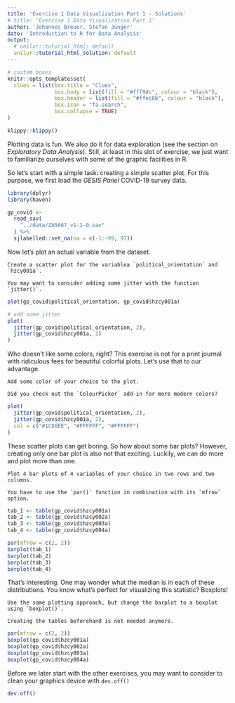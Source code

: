 ```yaml
---
title: 'Exercise 1 Data Visualization Part 1 - Solutions'
# title: 'Exercise 1 Data Visualization Part 1'
author: 'Johannes Breuer, Stefan Jünger'
date: 'Introduction to R for Data Analysis'
output:
  # unilur::tutorial_html: default
  unilur::tutorial_html_solution: default
---
```


```r
# custom boxes
knitr::opts_template$set(
  clues = list(box.title = "Clues",
               box.body = list(fill = "#fff9dc", colour = "black"),
               box.header = list(fill = "#ffec8b", colour = "black"),
               box.icon = "fa-search",
               box.collapse = TRUE)
)
```

```r
klippy::klippy()
```

Plotting data is fun. We also do it for data exploration (see the section on *Exploratory Data Analysis*). Still, at least in this slot of exercise, we just want to familiarize ourselves with some of the graphic facilities in R.

So let's start with a simple task: creating a simple scatter plot. For this purpose, we first load the *GESIS Panel* COVID-19 survey data.

```r
library(dplyr)
library(haven)

gp_covid <- 
  read_sav(
    "../data/ZA5667_v1-1-0.sav"
  ) %>% 
  sjlabelled::set_na(na = c(-1:-99, 97))
```

Now let's plot an actual variable from the dataset.

```block
Create a scatter plot for the variablea `political_orientation` and `hzcy001a`.
```

```block
You may want to consider adding some jitter with the function `jitter()`.
```

```r
plot(gp_covid$political_orientation, gp_covid$hzcy001a)

# add some jitter
plot(
  jitter(gp_covid$political_orientation, 2), 
  jitter(gp_covid$hzcy001a, 2)
)
```

Who doesn't like some colors, right? This exercise is not for a print journal with ridiculous fees for beautiful colorful plots. Let's use that to our advantage.

```block
Add some color of your choice to the plot.
```

```block
Did you check out the `ColourPicker` add-in for more modern colors?
```

```r
plot(
  jitter(gp_covid$political_orientation, 2), 
  jitter(gp_covid$hzcy001a, 2),
  col = c("#1C86EE", "#FFFFFF", "#FFFFFF")
)
```

These scatter plots can get boring. So how about some bar plots? However, creating only one bar plot is also not that exciting. Luckily, we can do more and plot more than one.

```block
Plot 4 bar plots of 4 variables of your choice in two rows and two columns.
```

```block
You have to use the `par()` function in combination with its `mfrow` option.
```

```r
tab_1 <- table(gp_covid$hzcy001a)
tab_2 <- table(gp_covid$hzcy002a)
tab_3 <- table(gp_covid$hzcy003a)
tab_4 <- table(gp_covid$hzcy004a)

par(mfrow = c(2, 2))
barplot(tab_1)
barplot(tab_2)
barplot(tab_3)
barplot(tab_4)
```

That's interesting. One may wonder what the median is in each of these distributions. You know what's perfect for visualizing this statistic? Boxplots!

```block
Use the same plotting approach, but change the barplot to a boxplot using `boxplot()`.
```

```block
Creating the tables beforehand is not needed anymore.
```

```r
par(mfrow = c(2, 2))
boxplot(gp_covid$hzcy001a)
boxplot(gp_covid$hzcy002a)
boxplot(gp_covid$hzcy003a)
boxplot(gp_covid$hzcy004a)
```

Before we later start with the other exercises, you may want to consider to clean your graphics device with `dev.off()`

```r
dev.off()
```

